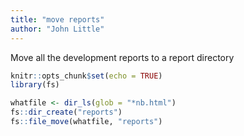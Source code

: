 ```yaml
---
title: "move reports"
author: "John Little"
---
```


Move all the development reports to a report directory

```r
knitr::opts_chunk$set(echo = TRUE)
library(fs)
```

```r
whatfile <- dir_ls(glob = "*nb.html")
fs::dir_create("reports")
fs::file_move(whatfile, "reports")
```



